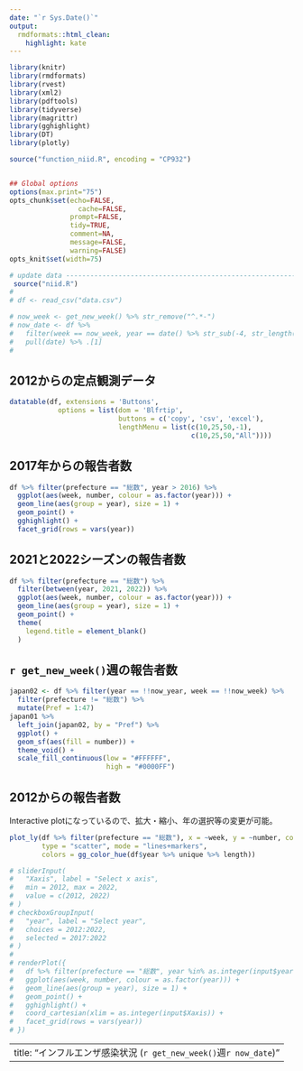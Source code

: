 ```yaml
---
date: "`r Sys.Date()`"
output:
  rmdformats::html_clean:
    highlight: kate
---
```



```r
library(knitr)
library(rmdformats)
library(rvest)
library(xml2)
library(pdftools)
library(tidyverse)
library(magrittr)
library(gghighlight)
library(DT)
library(plotly)

source("function_niid.R", encoding = "CP932")


## Global options
options(max.print="75")
opts_chunk$set(echo=FALSE,
	             cache=FALSE,
               prompt=FALSE,
               tidy=TRUE,
               comment=NA,
               message=FALSE,
               warning=FALSE)
opts_knit$set(width=75)

```

```r
# update data -------------------------------------------------------------
 source("niid.R")
# 
# df <- read_csv("data.csv")

# now_week <- get_new_week() %>% str_remove("^.*-")
# now_date <- df %>% 
#   filter(week == now_week, year == date() %>% str_sub(-4, str_length(.))) %>% 
#   pull(date) %>% .[1]
# 

```


## 2012からの定点観測データ
```r
datatable(df, extensions = 'Buttons',
            options = list(dom = 'Blfrtip',
                           buttons = c('copy', 'csv', 'excel'),
                           lengthMenu = list(c(10,25,50,-1),
                                             c(10,25,50,"All"))))
```


## 2017年からの報告者数
```r
df %>% filter(prefecture == "総数", year > 2016) %>%
  ggplot(aes(week, number, colour = as.factor(year))) +
  geom_line(aes(group = year), size = 1) +
  geom_point() + 
  gghighlight() +
  facet_grid(rows = vars(year))
```


## 2021と2022シーズンの報告者数
```r

df %>% filter(prefecture == "総数") %>% 
  filter(between(year, 2021, 2022)) %>% 
  ggplot(aes(week, number, colour = as.factor(year))) +
  geom_line(aes(group = year), size = 1) +
  geom_point() +
  theme(
    legend.title = element_blank()
  )
```

## `r get_new_week()`週の報告者数

```r
japan02 <- df %>% filter(year == !!now_year, week == !!now_week) %>% 
  filter(prefecture != "総数") %>% 
  mutate(Pref = 1:47)
japan01 %>% 
  left_join(japan02, by = "Pref") %>% 
  ggplot() + 
  geom_sf(aes(fill = number)) + 
  theme_void() + 
  scale_fill_continuous(low = "#FFFFFF", 
                        high = "#0000FF")

```


## 2012からの報告者数
Interactive plotになっているので、拡大・縮小、年の選択等の変更が可能。

```r
plot_ly(df %>% filter(prefecture == "総数"), x = ~week, y = ~number, color = ~year %>% as.factor,
        type = "scatter", mode = "lines+markers", 
        colors = gg_color_hue(df$year %>% unique %>% length)) 


```



```r
# sliderInput(
#   "Xaxis", label = "Select x axis",
#   min = 2012, max = 2022, 
#   value = c(2012, 2022)
# )
# checkboxGroupInput(
#   "year", label = "Select year", 
#   choices = 2012:2022, 
#   selected = 2017:2022
# )
# 
# renderPlot({
#   df %>% filter(prefecture == "総数", year %in% as.integer(input$year)) %>%
#   ggplot(aes(week, number, colour = as.factor(year))) +
#   geom_line(aes(group = year), size = 1) +
#   geom_point() + 
#   gghighlight() +
#   coord_cartesian(xlim = as.integer(input$Xaxis)) +
#   facet_grid(rows = vars(year))
# })

```


---
title: "インフルエンザ感染状況 (`r get_new_week()`週`r now_date`) "
---